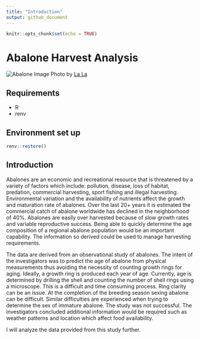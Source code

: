 ```yaml
---
title: "Introduction"
output: github_document
---
```


```r
knitr::opts_chunk$set(echo = TRUE)
```

# Abalone Harvest Analysis

![Abalone Image](~/Desktop/Abalone/img/abalone.jpg)
Photo by [La La](https://unsplash.com/@larrylam)

## Requirements

- R
- renv

##  Environment set up

```r
renv::restore()
```

## Introduction

Abalones are an economic and recreational resource that is threatened by a variety of factors which include: pollution, disease, loss of habitat, predation, commercial harvesting, sport fishing and illegal harvesting. Environmental variation and the availability of nutrients affect the growth and maturation rate of abalones. Over the last 20+ years it is estimated the commercial catch of abalone worldwide has declined in the neighborhood of 40%. Abalones are easily over harvested because of slow growth rates and variable reproductive success. Being able to quickly determine the age composition of a regional abalone population would be an important capability. The information so derived could be used to manage harvesting requirements.

The data are derived from an observational study of abalones. The intent of the investigators was to predict the age of abalone from physical measurements thus avoiding the necessity of counting growth rings for aging. Ideally, a growth ring is produced each year of age.
Currently, age is determined by drilling the shell and counting the number of shell rings using a microscope. This is a difficult and time consuming process. Ring clarity can be an issue. At the completion of the breeding season sexing abalone can be difficult. Similar difficulties are experienced when trying to determine the sex of immature abalone.
The study was not successful. The investigators concluded additional information would be required such as weather patterns and location which affect food availability.

I will analyze the data provided from this study further.
